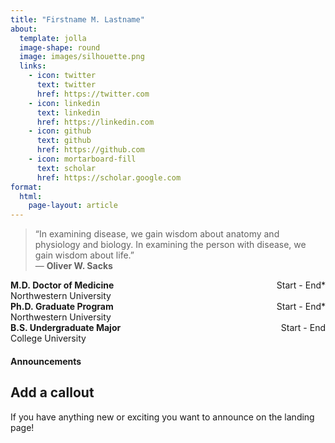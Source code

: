 ```yaml
---
title: "Firstname M. Lastname"
about:
  template: jolla
  image-shape: round
  image: images/silhouette.png
  links:
    - icon: twitter
      text: twitter
      href: https://twitter.com
    - icon: linkedin
      text: linkedin
      href: https://linkedin.com
    - icon: github
      text: github
      href: https://github.com
    - icon: mortarboard-fill
      text: scholar
      href: https://scholar.google.com
format: 
  html:
    page-layout: article
---
```

> "In examining disease, we gain wisdom about anatomy and physiology and biology. In examining the person with disease, we gain wisdom about life."\
> ― **Oliver W. Sacks**

[**M.D. Doctor of Medicine**]{style="float:left"} [Start - End\*]{style="float:right"} <br> [Northwestern University]{style="float:left"} <br> [**Ph.D. Graduate Program**]{style="float:left"} [Start - End\*]{style="float:right"} <br> [Northwestern University]{style="float:left"} <br> [**B.S. Undergraduate Major**]{style="float:left"} [Start - End]{style="float:right"} <br> [College University]{style="float:left"}<br>


#### Announcements


::: callout-important
## Add a callout
If you have anything new or exciting you want to announce on the landing page!
:::

